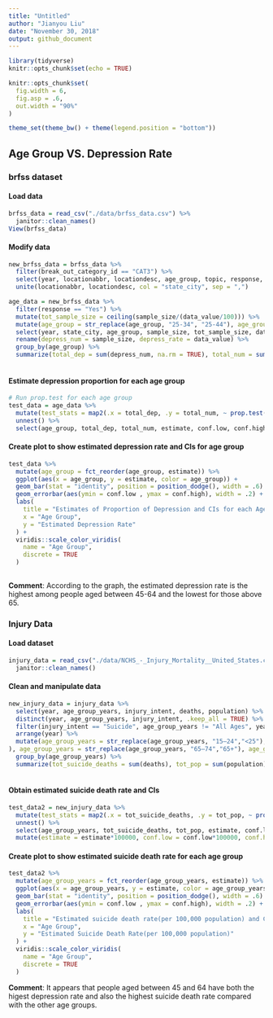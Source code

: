 ```yaml
---
title: "Untitled"
author: "Jianyou Liu"
date: "November 30, 2018"
output: github_document
---
```


```r
library(tidyverse)
knitr::opts_chunk$set(echo = TRUE)

knitr::opts_chunk$set(
  fig.width = 6,
  fig.asp = .6,
  out.width = "90%"
)

theme_set(theme_bw() + theme(legend.position = "bottom"))


```

## Age Group VS. Depression Rate
### brfss dataset

#### Load data
```r
brfss_data = read_csv("./data/brfss_data.csv") %>% 
  janitor::clean_names()
View(brfss_data)
```
#### Modify data
```r
new_brfss_data = brfss_data %>% 
  filter(break_out_category_id == "CAT3") %>% 
  select(year, locationabbr, locationdesc, age_group, topic, response, sample_size, data_value, confidence_limit_low, confidence_limit_high) %>% 
  unite(locationabbr, locationdesc, col = "state_city", sep = ",")

age_data = new_brfss_data %>% 
  filter(response == "Yes") %>% 
  mutate(tot_sample_size = ceiling(sample_size/(data_value/100))) %>% 
  mutate(age_group = str_replace(age_group, "25-34", "25-44"), age_group = str_replace(age_group, "35-44", "25-44"), age_group = str_replace(age_group, "45-54", "45-64"),age_group = str_replace(age_group, "55-64", "45-64")，age_group = str_replace(age_group, "18-24", "<25")) %>% 
  select(year, state_city, age_group, sample_size, tot_sample_size, data_value, confidence_limit_low, confidence_limit_high) %>% 
  rename(depress_num = sample_size, depress_rate = data_value) %>% 
  group_by(age_group) %>%
  summarize(total_dep = sum(depress_num, na.rm = TRUE), total_num = sum(tot_sample_size, na.rm = TRUE))
  
```
#### Estimate depression proportion for each age group
```r
# Run prop.test for each age group
test_data = age_data %>% 
  mutate(test_stats = map2(.x = total_dep, .y = total_num, ~ prop.test(x = .x, n = .y, conf.level = .95) %>% broom::tidy())) %>% 
  unnest() %>% 
  select(age_group, total_dep, total_num, estimate, conf.low, conf.high)
```
#### Create plot to show estimated depression rate and CIs for age group
```r
test_data %>% 
  mutate(age_group = fct_reorder(age_group, estimate)) %>% 
  ggplot(aes(x = age_group, y = estimate, color = age_group)) +
  geom_bar(stat = "identity", position = position_dodge(), width = .6) +
  geom_errorbar(aes(ymin = conf.low , ymax = conf.high), width = .2) +
  labs(
    title = "Estimates of Proportion of Depression and CIs for each Age Category",
    x = "Age Group",
    y = "Estimated Depression Rate"
  ) +
  viridis::scale_color_viridis(
    name = "Age Group",
    discrete = TRUE
  )
  
```

**Comment**: According to the graph, the estimated depression rate is the highest among people aged between 45-64 and the lowest for those above 65.


### Injury Data
#### Load dataset
```r
injury_data = read_csv("./data/NCHS_-_Injury_Mortality__United_States.csv") %>% 
  janitor::clean_names()
```
#### Clean and manipulate data
```r
new_injury_data = injury_data %>% 
  select(year, age_group_years, injury_intent, deaths, population) %>% 
  distinct(year, age_group_years, injury_intent, .keep_all = TRUE) %>% 
  filter(injury_intent == "Suicide", age_group_years != "All Ages", year %in% c(2011, 2012, 2013, 2014, 2015, 2016)) %>% 
  arrange(year) %>% 
  mutate(age_group_years = str_replace(age_group_years, "15–24","<25"),age_group_years = str_replace(age_group_years, "< 15","<25"
), age_group_years = str_replace(age_group_years, "65–74","65+"), age_group_years = str_replace(age_group_years, "75+","65")) %>% 
  group_by(age_group_years) %>% 
  summarize(tot_suicide_deaths = sum(deaths), tot_pop = sum(population))
  
```
#### Obtain estimated suicide death rate and CIs
```r
test_data2 = new_injury_data %>% 
  mutate(test_stats = map2(.x = tot_suicide_deaths, .y = tot_pop, ~ prop.test(x = .x, n = .y, conf.level = .95) %>% broom::tidy())) %>% 
  unnest() %>% 
  select(age_group_years, tot_suicide_deaths, tot_pop, estimate, conf.low, conf.high) %>% 
  mutate(estimate = estimate*100000, conf.low = conf.low*100000, conf.high = conf.high*100000)

```
#### Create plot to show estimated suicide death rate for each age group
```r
test_data2 %>% 
  mutate(age_group_years = fct_reorder(age_group_years, estimate)) %>% 
  ggplot(aes(x = age_group_years, y = estimate, color = age_group_years)) +
  geom_bar(stat = "identity", position = position_dodge(), width = .6) +
  geom_errorbar(aes(ymin = conf.low , ymax = conf.high), width = .2) +
  labs(
    title = "Estimated suicide death rate(per 100,000 population) and CIs for each Age Category",
    x = "Age Group",
    y = "Estimated Suicide Death Rate(per 100,000 population)"
  ) +
  viridis::scale_color_viridis(
    name = "Age Group",
    discrete = TRUE
  )

```

**Comment**: It appears that people aged between 45 and 64 have both the higest depression rate and also the highest suicide death rate compared with the other age groups.

